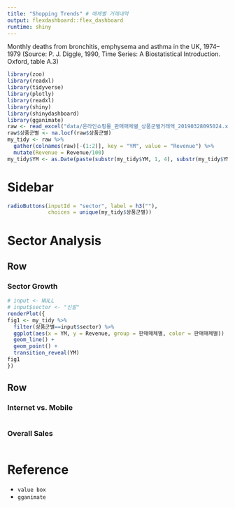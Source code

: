 ```yaml
---
title: "Shopping Trends" # 매체별 거래내역   
output: flexdashboard::flex_dashboard
runtime: shiny
---
```


Monthly deaths from bronchitis, emphysema and asthma in the
UK, 1974–1979 (Source: P. J. Diggle, 1990, Time Series: A
Biostatistical Introduction. Oxford, table A.3)

```r
library(zoo)
library(readxl)
library(tidyverse)
library(plotly)
library(readxl)
library(shiny)
library(shinydashboard)
library(gganimate)
raw <- read_excel("data/온라인쇼핑몰_판매매체별_상품군별거래액_20190328095024.xlsx", sheet = "데이터")
raw$상품군별 <- na.locf(raw$상품군별)
my_tidy <- raw %>% 
  gather(colnames(raw)[-(1:2)], key = "YM", value = "Revenue") %>%
  mutate(Revenue = Revenue/100)
my_tidy$YM <- as.Date(paste(substr(my_tidy$YM, 1, 4), substr(my_tidy$YM, 7, 8), 15, sep = "-"))
```

Sidebar {.sidebar}
=====================================

```r
radioButtons(inputId = "sector", label = h3(""), 
             choices = unique(my_tidy$상품군별))
```

Sector Analysis {data-orientation=rows}
=====================================     
   
Row {data-height=500}
-------------------------------------

### Sector Growth   

```r
# input <- NULL
# input$sector <- "신발"
renderPlot({
fig1 <- my_tidy %>% 
  filter(상품군별==input$sector) %>% 
  ggplot(aes(x = YM, y = Revenue, group = 판매매체별, color = 판매매체별)) +
  geom_line() + 
  geom_point() + 
  transition_reveal(YM)
fig1
})
```

Row {data-height=500}
-------------------------------------
   
### Internet vs. Mobile  

```r
```   
    
### Overall Sales  

```r
```
   
Reference    
=====================================     

+ `value box` 
+ `gganimate`   